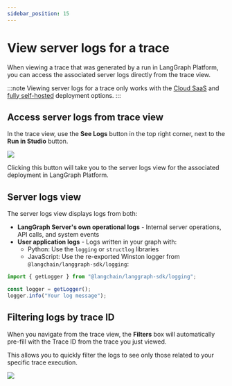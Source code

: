 ```yaml
---
sidebar_position: 15
---
```



# View server logs for a trace

When viewing a trace that was generated by a run in LangGraph Platform, you can access the associated server logs directly from the trace view.

:::note
Viewing server logs for a trace only works with the [Cloud SaaS](https://langchain-ai.github.io/langgraph/concepts/deployment_options/#cloud-saas) and [fully self-hosted](https://langchain-ai.github.io/langgraph/concepts/deployment_options/#self-hosted-control-plane) deployment options.
:::

## Access server logs from trace view

In the trace view, use the **See Logs** button in the top right corner, next to the **Run in Studio** button.

![](./static/view_server_logs_button.png)

Clicking this button will take you to the server logs view for the associated deployment in LangGraph Platform.

## Server logs view

The server logs view displays logs from both:

- **LangGraph Server's own operational logs** - Internal server operations, API calls, and system events
- **User application logs** - Logs written in your graph with:
  - Python: Use the `logging` or `structlog` libraries
  - JavaScript: Use the re-exported Winston logger from `@langchain/langgraph-sdk/logging`:

```javascript
import { getLogger } from "@langchain/langgraph-sdk/logging";

const logger = getLogger();
logger.info("Your log message");
```

## Filtering logs by trace ID

When you navigate from the trace view, the **Filters** box will automatically pre-fill with the Trace ID from the trace you just viewed.

This allows you to quickly filter the logs to see only those related to your specific trace execution.

![](./static/lgp_server_logs_filters.png)
